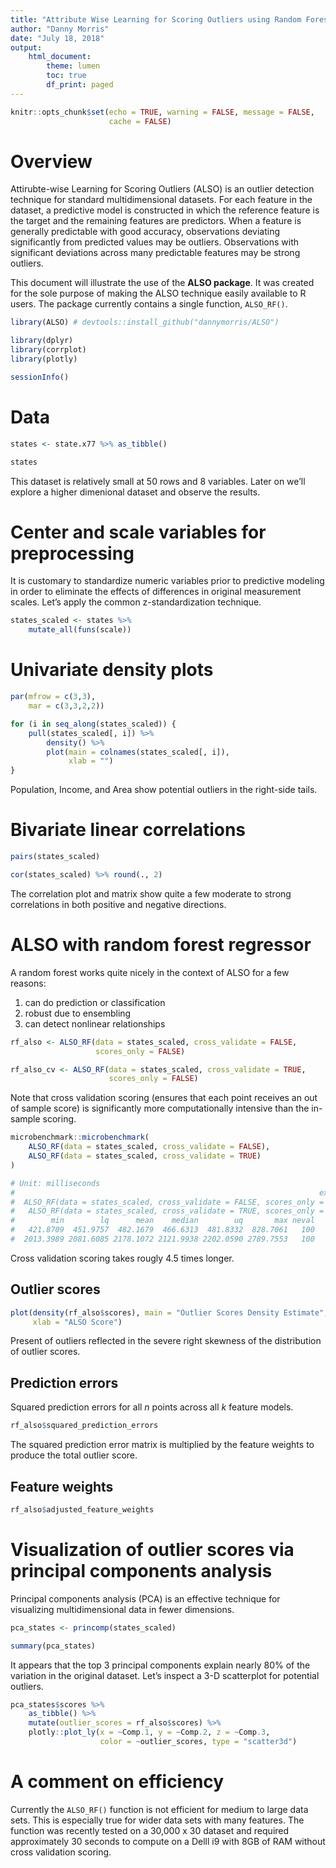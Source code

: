```yaml
---
title: "Attribute Wise Learning for Scoring Outliers using Random Forests"
author: "Danny Morris"
date: "July 18, 2018"
output: 
    html_document:
        theme: lumen
        toc: true
        df_print: paged
---
```


```r
knitr::opts_chunk$set(echo = TRUE, warning = FALSE, message = FALSE, 
                      cache = FALSE)
```

# Overview

Attirubte-wise Learning for Scoring Outliers (ALSO) is an outlier detection technique for standard multidimensional datasets. For each feature in the dataset, a predictive model is constructed in which the reference feature is the target and the remaining features are predictors. When a feature is generally predictable with good accuracy, observations deviating significantly from predicted values may be outliers. Observations with significant deviations across many predictable features may be strong outliers.

This document will illustrate the use of the **ALSO package**. It was created for the sole purpose of making the ALSO technique easily available to R users. The package currently contains a single function, `ALSO_RF()`.

```r
library(ALSO) # devtools::install_github("dannymorris/ALSO")

library(dplyr)
library(corrplot)
library(plotly)

sessionInfo()
```

# Data

```r
states <- state.x77 %>% as_tibble()

states
```

This dataset is relatively small at 50 rows and 8 variables. Later on we'll explore a higher dimenional dataset and observe the results.

# Center and scale variables for preprocessing

It is customary to standardize numeric variables prior to predictive modeling in order to eliminate the effects of differences in original measurement scales. Let's apply the common z-standardization technique.

```r
states_scaled <- states %>%
    mutate_all(funs(scale))
```

# Univariate density plots

```r
par(mfrow = c(3,3),
    mar = c(3,3,2,2))

for (i in seq_along(states_scaled)) {
    pull(states_scaled[, i]) %>%
        density() %>%
        plot(main = colnames(states_scaled[, i]),
             xlab = "")
}
```

Population, Income, and Area show potential outliers in the right-side tails.

# Bivariate linear correlations

```r
pairs(states_scaled)

cor(states_scaled) %>% round(., 2)
```

The correlation plot and matrix show quite a few moderate to strong correlations in both positive and negative directions.

# ALSO with random forest regressor

A random forest works quite nicely in the context of ALSO for a few reasons:

1. can do prediction or classification
2. robust due to ensembling
3. can detect nonlinear relationships

```r
rf_also <- ALSO_RF(data = states_scaled, cross_validate = FALSE, 
                   scores_only = FALSE)

rf_also_cv <- ALSO_RF(data = states_scaled, cross_validate = TRUE, 
                      scores_only = FALSE)
```


Note that cross validation scoring (ensures that each point receives an out of sample score) is significantly more computationally intensive than the in-sample scoring.

```r
microbenchmark::microbenchmark(
    ALSO_RF(data = states_scaled, cross_validate = FALSE),
    ALSO_RF(data = states_scaled, cross_validate = TRUE)
)

# Unit: milliseconds
#                                                                    expr
#  ALSO_RF(data = states_scaled, cross_validate = FALSE, scores_only = F)
#   ALSO_RF(data = states_scaled, cross_validate = TRUE, scores_only = F)
#        min        lq      mean    median        uq       max neval
#   421.8709  451.9757  482.1679  466.6313  481.8332  828.7061   100
#  2013.3989 2081.6085 2178.1072 2121.9938 2202.0590 2789.7553   100
```

Cross validation scoring takes rougly 4.5 times longer.

## Outlier scores

```r
plot(density(rf_also$scores), main = "Outlier Scores Density Estimate",
     xlab = "ALSO Score")
```

Present of outliers reflected in the severe right skewness of the distribution of outlier scores.

## Prediction errors

Squared prediction errors for all *n* points across all *k* feature models.

```r
rf_also$squared_prediction_errors
```

The squared prediction error matrix is multiplied by the feature weights to produce the total outlier score.

## Feature weights

```r
rf_also$adjusted_feature_weights
```

# Visualization of outlier scores via principal components analysis

Principal components analysis (PCA) is an effective technique for visualizing multidimensional data in fewer dimensions. 

```r
pca_states <- princomp(states_scaled)

summary(pca_states)
```

It appears that the top 3 principal components explain nearly 80% of the variation in the original dataset. Let's inspect a 3-D scatterplot for potential outliers.

```r
pca_states$scores %>%
    as_tibble() %>%
    mutate(outlier_scores = rf_also$scores) %>%
    plotly::plot_ly(x = ~Comp.1, y = ~Comp.2, z = ~Comp.3, 
                    color = ~outlier_scores, type = "scatter3d")
```

# A comment on efficiency

Currently the `ALSO_RF()` function is not efficient for medium to large data sets. This is especially true for wider data sets with many features. The function was recently tested on a 30,000 x 30 dataset and required approximately 30 seconds to compute on a Delll i9 with 8GB of RAM without cross validation scoring. 
